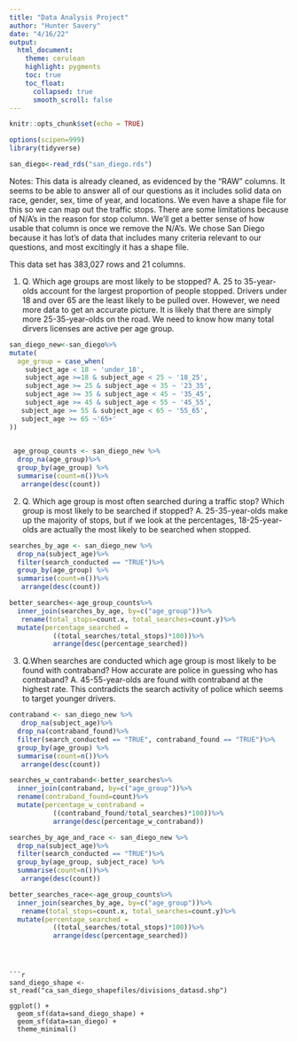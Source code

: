 ```yaml
---
title: "Data Analysis Project"
author: "Hunter Savery"
date: "4/16/22"
output:
  html_document:
    theme: cerulean
    highlight: pygments
    toc: true
    toc_float:
      collapsed: true
      smooth_scroll: false
---
```


```r
knitr::opts_chunk$set(echo = TRUE)
```

```r
options(scipen=999)
library(tidyverse)
```

```r
san_diego<-read_rds("san_diego.rds")
```

Notes: This data is already cleaned, as evidenced by the "RAW" columns. It seems to be able to answer all of our questions as it includes solid data on race, gender, sex, time of year, and locations. We even have a shape file for this so we can map out the traffic stops. There are some limitations because of N/A's in the reason for stop column. We'll get a better sense of how usable that column is once we remove the N/A's. We chose San Diego because it has lot's of data that includes many criteria relevant to our questions, and most excitingly it has a shape file. 

This data set has 383,027 rows and 21 columns. 


1. Q. Which age groups are most likely to be stopped? 
    A. 25 to 35-year-olds account for the largest proportion of people stopped. Drivers under 18 and over 65 are the least likely to be pulled over. However, we need more data to get an accurate picture. It is likely that there are simply more 25-35-year-olds on the road. We need to know how many total dirvers licenses are active per age group.

```r



san_diego_new<-san_diego%>%
mutate(
  age_group = case_when(
    subject_age < 18 ~ 'under_18',
    subject_age >=18 & subject_age < 25 ~ '18_25',
    subject_age >= 25 & subject_age < 35 ~ '23_35',
    subject_age >= 35 & subject_age < 45 ~ '35_45',
    subject_age >= 45 & subject_age < 55 ~ '45_55',
   subject_age >= 55 & subject_age < 65 ~ '55_65',
   subject_age >= 65 ~'65+'
))

  
 age_group_counts <- san_diego_new %>%
  drop_na(age_group)%>%
  group_by(age_group) %>%
  summarise(count=n())%>%
   arrange(desc(count))

```

2. Q. Which age group is most often searched during a traffic stop? Which group is most likely to be searched if stopped?
A. 25-35-year-olds make up the majority of stops, but if we look at the percentages, 18-25-year-olds are actually the most likely to be searched when stopped.

```r

searches_by_age <- san_diego_new %>%
  drop_na(subject_age)%>%
  filter(search_conducted == "TRUE")%>%
  group_by(age_group) %>%
  summarise(count=n())%>%
   arrange(desc(count))

better_searches<-age_group_counts%>%
  inner_join(searches_by_age, by=c("age_group"))%>%
   rename(total_stops=count.x, total_searches=count.y)%>%
  mutate(percentage_searched = 
           ((total_searches/total_stops)*100))%>%
           arrange(desc(percentage_searched))

```

3. Q.When searches are conducted which age group is most likely to be found with contraband? How accurate are police in guessing who has contraband?
A. 45-55-year-olds are found with contraband at the highest rate. This contradicts the search activity of police which seems to target younger drivers. 

```r

contraband <- san_diego_new %>%
   drop_na(subject_age)%>%
  drop_na(contraband_found)%>%
  filter(search_conducted == "TRUE", contraband_found == "TRUE")%>%
  group_by(age_group) %>%
  summarise(count=n())%>%
   arrange(desc(count))

searches_w_contraband<-better_searches%>%
  inner_join(contraband, by=c("age_group"))%>%
  rename(contraband_found=count)%>%
  mutate(percentage_w_contraband = 
           ((contraband_found/total_searches)*100))%>%
           arrange(desc(percentage_w_contraband))

```



```r

searches_by_age_and_race <- san_diego_new %>%
  drop_na(subject_age)%>%
  filter(search_conducted == "TRUE")%>%
  group_by(age_group, subject_race) %>%
  summarise(count=n())%>%
   arrange(desc(count))

better_searches_race<-age_group_counts%>%
  inner_join(searches_by_age, by=c("age_group"))%>%
   rename(total_stops=count.x, total_searches=count.y)%>%
  mutate(percentage_searched = 
           ((total_searches/total_stops)*100))%>%
           arrange(desc(percentage_searched))

```
```



```r

sand_diego_shape <- st_read("ca_san_diego_shapefiles/divisions_datasd.shp")

ggplot() + 
  geom_sf(data=sand_diego_shape) + 
  geom_sf(data=san_diego) +
  theme_minimal()

```

